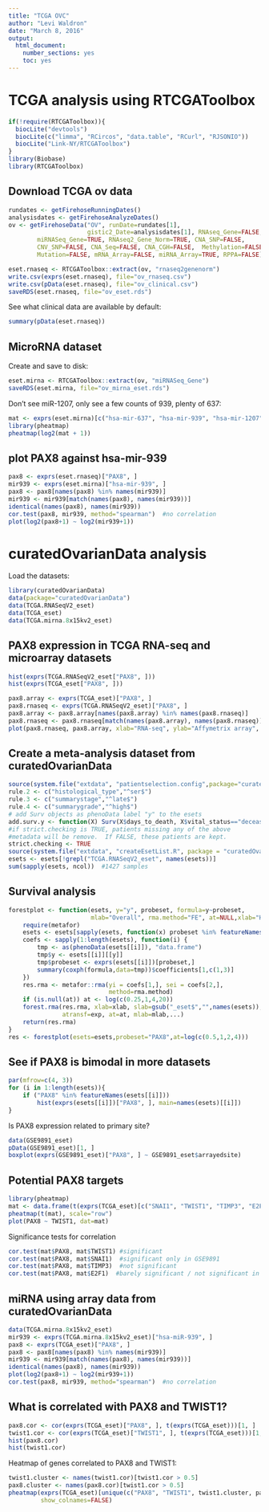 ```yaml
---
title: "TCGA OVC"
author: "Levi Waldron"
date: "March 8, 2016"
output: 
  html_document: 
    number_sections: yes
    toc: yes
---
```


# TCGA analysis using RTCGAToolbox

```r
if(!require(RTCGAToolbox)){
  biocLite("devtools")
  biocLite(c("limma", "RCircos", "data.table", "RCurl", "RJSONIO"))
  biocLite("Link-NY/RTCGAToolbox")
}
library(Biobase)
library(RTCGAToolbox)
```

## Download TCGA ov data

```r
rundates <- getFirehoseRunningDates()
analysisdates <- getFirehoseAnalyzeDates()
ov <- getFirehoseData("OV", runDate=rundates[1],
                      gistic2_Date=analysisdates[1], RNAseq_Gene=FALSE, 
        miRNASeq_Gene=TRUE, RNAseq2_Gene_Norm=TRUE, CNA_SNP=FALSE,
        CNV_SNP=FALSE, CNA_Seq=FALSE, CNA_CGH=FALSE,  Methylation=FALSE,
        Mutation=FALSE, mRNA_Array=FALSE, miRNA_Array=TRUE, RPPA=FALSE)
```

```r
eset.rnaseq <- RTCGAToolbox::extract(ov, "rnaseq2genenorm")
write.csv(exprs(eset.rnaseq), file="ov_rnaseq.csv")
write.csv(pData(eset.rnaseq), file="ov_clinical.csv")
saveRDS(eset.rnaseq, file="ov_eset.rds")
```

See what clinical data are available by default:

```r
summary(pData(eset.rnaseq))
```


## MicroRNA dataset
Create and save to disk:
```r
eset.mirna <- RTCGAToolbox::extract(ov, "miRNASeq_Gene")
saveRDS(eset.mirna, file="ov_mirna_eset.rds")
```

Don't see miR-1207, only see a few counts of 939, plenty of 637:

```r
mat <- exprs(eset.mirna)[c("hsa-mir-637", "hsa-mir-939", "hsa-mir-1207"), ]
library(pheatmap)
pheatmap(log2(mat + 1))
```

## plot PAX8 against hsa-mir-939

```r
pax8 <- exprs(eset.rnaseq)["PAX8", ]
mir939 <- exprs(eset.mirna)["hsa-mir-939", ]
pax8 <- pax8[names(pax8) %in% names(mir939)]
mir939 <- mir939[match(names(pax8), names(mir939))]
identical(names(pax8), names(mir939))
cor.test(pax8, mir939, method="spearman")  #no correlation
plot(log2(pax8+1) ~ log2(mir939+1))
```

# curatedOvarianData analysis

Load the datasets:

```r
library(curatedOvarianData)
data(package="curatedOvarianData")
data(TCGA.RNASeqV2_eset)
data(TCGA_eset)
data(TCGA.mirna.8x15kv2_eset)
```

## PAX8 expression in TCGA RNA-seq and microarray datasets

```r
hist(exprs(TCGA.RNASeqV2_eset["PAX8", ]))
hist(exprs(TCGA_eset["PAX8", ]))
```

```r
pax8.array <- exprs(TCGA_eset)["PAX8", ]
pax8.rnaseq <- exprs(TCGA.RNASeqV2_eset)["PAX8", ]
pax8.array <- pax8.array[names(pax8.array) %in% names(pax8.rnaseq)]
pax8.rnaseq <- pax8.rnaseq[match(names(pax8.array), names(pax8.rnaseq))]
plot(pax8.rnaseq, pax8.array, xlab="RNA-seq", ylab="Affymetrix array", main="PAX8 log2 expression")
```

## Create a meta-analysis dataset from curatedOvarianData

```r
source(system.file("extdata", "patientselection.config",package="curatedOvarianData"))
rule.2 <- c("histological_type","^ser$")
rule.3 <- c("summarystage","^late$")
rule.4 <- c("summarygrade","^high$")
# add Surv objects as phenoData label "y" to the esets
add.surv.y <- function(X) Surv(X$days_to_death, X$vital_status=="deceased")
#if strict.checking is TRUE, patients missing any of the above
#metadata will be remove.  If FALSE, these patients are kept.
strict.checking <- TRUE
source(system.file("extdata", "createEsetList.R", package = "curatedOvarianData"))
esets <- esets[!grepl("TCGA.RNASeqV2_eset", names(esets))]
sum(sapply(esets, ncol))  #1427 samples
```


## Survival analysis

```r
forestplot <- function(esets, y="y", probeset, formula=y~probeset,
                       mlab="Overall", rma.method="FE", at=NULL,xlab="Hazard Ratio",...) {
    require(metafor)
    esets <- esets[sapply(esets, function(x) probeset %in% featureNames(x))]
    coefs <- sapply(1:length(esets), function(i) {
        tmp <- as(phenoData(esets[[i]]), "data.frame")
        tmp$y <- esets[[i]][[y]]
        tmp$probeset <- exprs(esets[[i]])[probeset,]
        summary(coxph(formula,data=tmp))$coefficients[1,c(1,3)]
    })
    res.rma <- metafor::rma(yi = coefs[1,], sei = coefs[2,],
                            method=rma.method)
    if (is.null(at)) at <- log(c(0.25,1,4,20))
    forest.rma(res.rma, xlab=xlab, slab=gsub("_eset$","",names(esets)),
               atransf=exp, at=at, mlab=mlab,...)
    return(res.rma)
}
res <- forestplot(esets=esets,probeset="PAX8",at=log(c(0.5,1,2,4)))
```

## See if PAX8 is bimodal in more datasets

```r
par(mfrow=c(4, 3))
for (i in 1:length(esets)){
    if ("PAX8" %in% featureNames(esets[[i]]))
        hist(exprs(esets[[i]])["PAX8", ], main=names(esets)[[i]])
}
```

Is PAX8 expression related to primary site? 

```r
data(GSE9891_eset)
pData(GSE9891_eset)[1, ]
boxplot(exprs(GSE9891_eset)["PAX8", ] ~ GSE9891_eset$arrayedsite)
```

## Potential PAX8 targets

```r
library(pheatmap)
mat <- data.frame(t(exprs(TCGA_eset)[c("SNAI1", "TWIST1", "TIMP3", "E2F1", "PAX8"), ]))
pheatmap(t(mat), scale="row")
plot(PAX8 ~ TWIST1, dat=mat)
```

Significance tests for correlation

```r
cor.test(mat$PAX8, mat$TWIST1) #significant
cor.test(mat$PAX8, mat$SNAI1)  #significant only in GSE9891
cor.test(mat$PAX8, mat$TIMP3)  #not significant
cor.test(mat$PAX8, mat$E2F1)  #barely significant / not significant in GSE9891
```

## miRNA using array data from curatedOvarianData

```r
data(TCGA.mirna.8x15kv2_eset)
mir939 <- exprs(TCGA.mirna.8x15kv2_eset)["hsa-miR-939", ]
pax8 <- exprs(TCGA_eset)["PAX8", ]
pax8 <- pax8[names(pax8) %in% names(mir939)]
mir939 <- mir939[match(names(pax8), names(mir939))]
identical(names(pax8), names(mir939))
plot(log2(pax8+1) ~ log2(mir939+1))
cor.test(pax8, mir939, method="spearman")  #no correlation
```

## What is correlated with PAX8 and TWIST1?

```r
pax8.cor <- cor(exprs(TCGA_eset)["PAX8", ], t(exprs(TCGA_eset)))[1, ]
twist1.cor <- cor(exprs(TCGA_eset)["TWIST1", ], t(exprs(TCGA_eset)))[1, ]
hist(pax8.cor)
hist(twist1.cor)
```

Heatmap of genes correlated to PAX8 and TWIST1:

```r
twist1.cluster <- names(twist1.cor)[twist1.cor > 0.5]
pax8.cluster <- names(pax8.cor)[twist1.cor > 0.5]
pheatmap(exprs(TCGA_eset)[unique(c("PAX8", "TWIST1", twist1.cluster, pax8.cluster)), ],
         show_colnames=FALSE)
```

